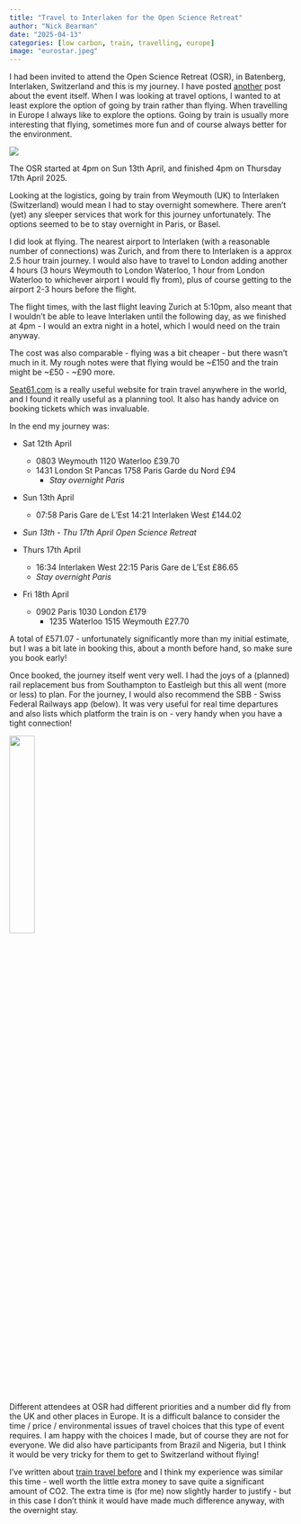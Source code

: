 ```yaml
---
title: "Travel to Interlaken for the Open Science Retreat"
author: "Nick Bearman"
date: "2025-04-13"
categories: [low carbon, train, travelling, europe]
image: "eurostar.jpeg"
---
```


I had been invited to attend the Open Science Retreat (OSR), in Batenberg, Interlaken, Switzerland and this is my journey. I have posted [another]() post about the event itself. 
When I was looking at travel options, I wanted to at least explore the option of going by train rather than flying. When travelling in Europe I always like to explore the options. Going by train is usually more interesting that flying, sometimes more fun and of course always better for the environment. 

![](eurostar.jpeg)

The OSR started at 4pm on Sun 13th April, and finished 4pm on Thursday 17th April 2025. 

Looking at the logistics, going by train from Weymouth (UK) to Interlaken (Switzerland) would mean I had to stay overnight somewhere. There aren't (yet) any sleeper services that work for this journey unfortunately. The options seemed to be to stay overnight in Paris, or Basel. 

I did look at flying. The nearest airport to Interlaken (with a reasonable number of connections) was Zurich, and from there to Interlaken is a approx 2.5 hour train journey. I would also have to travel to London adding another 4 hours (3 hours Weymouth to London Waterloo, 1 hour from London Waterloo to whichever airport I would fly from), plus of course getting to the airport 2-3 hours before the flight. 

The flight times, with the last flight leaving Zurich at 5:10pm, also meant that I wouldn't be able to leave Interlaken until the following day, as we finished at 4pm - I would an extra night in a hotel, which I would need on the train anyway. 

The cost was also comparable - flying was a bit cheaper - but there wasn't much in it. My rough notes were that flying would be ~£150 and the train might be ~£50 - ~£90 more. 

[Seat61.com](https://www.seat61.com/) is a really useful website for train travel anywhere in the world, and I found it really useful as a planning tool. It also has handy advice on booking tickets which was invaluable. 

In the end my journey was:

- Sat 12th April 
  - 0803 Weymouth 1120 Waterloo £39.70
  - 1431 London St Pancas 1758 Paris Garde du Nord £94
	- *Stay overnight Paris*
	
- Sun 13th April 
  - 07:58 Paris Gare de L'Est 14:21 Interlaken West £144.02

- *Sun 13th - Thu 17th April Open Science Retreat*

- Thurs 17th April
  - 16:34 Interlaken West 22:15 Paris Gare de L'Est £86.65
  - *Stay overnight Paris*
	
- Fri 18th April 
  - 0902 Paris 1030 London £179
	- 1235 Waterloo 1515 Weymouth £27.70
	
A total of £571.07 - unfortunately significantly more than my initial estimate, but I was a bit late in booking this, about a month before hand, so make sure you book early!

Once booked, the journey itself went very well. I had the joys of a (planned) rail replacement bus from Southampton to Eastleigh but this all went (more or less) to plan. For the journey, I would also recommend the SBB - Swiss Federal Railways app (below). It was very useful for real time departures and also lists which platform the train is on - very handy when you have a tight connection!

![](sbb-app.jpeg){width=30%}

Different attendees at OSR had different priorities and a number did fly from the UK and other places in Europe. It is a difficult balance to consider the time / price / environmental issues of travel choices that this type of event requires. I am happy with the choices I made, but of course they are not for everyone. We did also have participants from Brazil and Nigeria, but I think it would be very tricky for them to get to Switzerland without flying!

I've written about [train travel before](https://nickbearman.github.io/blog/2022-11-foss4g-2022/) and I think my experience was similar this time - well worth the little extra money to save quite a significant amount of CO2. The extra time is (for me) now slightly harder to justify - but in this case I don't think it would have made much difference anyway, with the overnight stay. 

